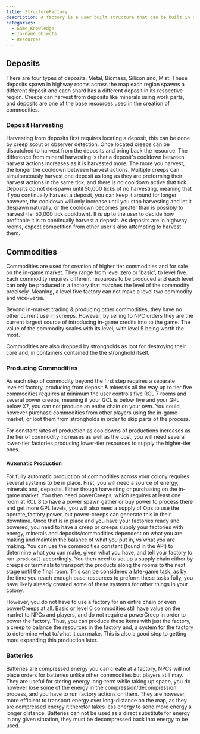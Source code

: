 ```yaml
---
title: StructureFactory
description: A factory is a user built structure that can be built in owned rooms at Room Control Level 7. Factories are used for the production of commodities, which are valuable resources produced from minerals and deposits and, are mainly for selling on the in game market to NPCs for credits. Factories can also produce batteries & bars of minerals, which is useful not only for the market but storing larger amounts of energy and minerals. A factory starts off with its .level property undefined and is effectively 'level 0'. It can only produce commodities that do not have a level requirement. A factory must have a powerCreep use the operate_power power to apply a level, dependent on what level power the powerCreep used. Once this level is set, it can not be changed. The factory can only produce at the level it is set when it has the effect of operate_power active on it, elsewise can produce any commodities that do not have a level requirement. Each production of a commodity sets the factory into a cooldown phase where it can not produce anything until it ends, this time is variably depending on the commodity produced.
categories:
  - Game_Knowledge
  - In-Game_Objects
  - Resources
---
```


## Deposits

There are four types of deposits, Metal, Biomass, Silicon and, Mist. These deposits spawn in highway rooms across the map each region spawns a different deposit and each shard has a different deposit in its respective region. Creeps can harvest from deposits like minerals using work parts, and deposits are one of the base resources used in the creation of commodities.

### Deposit Harvesting

Harvesting from deposits first requires locating a deposit, this can be done by creep scout or observer detection. Once located creeps can be dispatched to harvest from the deposits and bring back the resource. The difference from mineral harvesting is that a deposit's cooldown between harvest actions increases as it is harvested more. The more you harvest, the longer the cooldown between harvest actions. Multiple creeps can simultaneously harvest one deposit as long as they are preforming their harvest actions in the same tick, and there is no cooldown active that tick. Deposits do not de-spawn until 50,000 ticks of no harvesting, meaning that if you continually harvest a deposit, you can keep it around for longer however, the cooldown will only increase until you stop harvesting and let it despawn naturally, or the cooldown becomes greater than is possibly to harvest (Ie: 50,000 tick cooldown). It is up to the user to decide how profitable it is to continually harvest a deposit. As deposits are in highway rooms, expect competition from other user's also attempting to harvest them.

## Commodities

Commodities are used for creation of higher tier commodities and for sale on the in-game market. They range from level zero or 'basic', to level five. Each commodity requires different resources to be produced and each level can only be produced in a factory that matches the level of the commodity precisely. Meaning, a level five factory can not make a level two commodity and vice-versa.

Beyond in-market trading & producing other commodities, they have no other current use in screeps. However, by selling to NPC orders they are the current largest source of introducing in-game credits into to the game. The value of the commodity scales with its level, with level 5 being worth the most.

Commodities are also dropped by strongholds as loot for destroying their core and, in containers contained the the stronghold itself.

### Producing Commodities

As each step of commodity beyond the first step requires a separate leveled factory, producing from deposit & minerals all the way up to tier five commodities requires at minimum the user controls five RCL 7 rooms and several power creeps, meaning if your GCL is below five and your GPL below X?, you can not produce an entire chain on your own. You could, however purchase commodities from other players using the in-game market, or loot them from strongholds in order to skip parts of the process.

For constant rates of production as cooldowns of productions increases as the tier of commodity increases as well as the cost, you will need several lower-tier factories producing lower-tier resources to supply the higher-tier ones.

#### Automatic Production

For fully automatic production of commodities across your colony requires several systems to be in place. First, you will need a source of energy, minerals and, deposits. Either though harvesting or purchasing on the in-game market. You then need powerCreeps, which requires at least one room at RCL 8 to have a power spawn gather or buy power to process there and get more GPL levels, you will also need a supply of Ops to use the operate_factory power, but power-creeps can generate this in their downtime. Once that is in place and you have your factories ready and powered, you need to have a creep or creeps supply your factories with energy, minerals and deposits/commodities dependent on what you are making and maintain the balance of what you put in, vs what you are making. You can use the commodities constant (found in the API) to determine what you can make, given what you have, and tell your factory to run .`produce()` accordingly. You then need to set up a supply chain either by creeps or terminals to transport the products along the rooms to the next stage until the final room. This can be considered a late-game task, as by the time you reach enough base-resources to preform these tasks fully, you have likely already created some of these systems for other things in your colony.

However, you do not have to use a factory for an entire chain or even powerCreeps at all. Basic or level 0 commodities still have value on the market to NPCs and players, and do not require a powerCreep in order to power the factory. Thus, you can produce these items with just the factory, a creep to balance the resources in the factory and, a system for the factory to determine what to/what it can make. This is also a good step to getting more expanding this production later.

### Batteries

Batteries are compressed energy you can create at a factory, NPCs will not place orders for batteries unlike other commodities but players still may. They are useful for storing energy long-term while taking up space, you do however lose some of the energy in the compression/decompression process, and you have to run factory actions on them. They are however, more efficient to transport energy over long-distance on the map, as they are compressed energy it therefor takes less energy to send more energy a longer distance. Batteries can not be used as a direct substitute for energy in any given situation, they must be decompressed back into energy to be used.